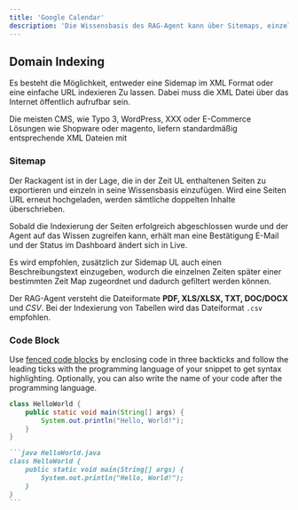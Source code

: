 ```yaml
---
title: 'Google Calendar'
description: 'Die Wissensbasis des RAG-Agent kann über Sitemaps, einzelne URLs sowie Dateien erweitert werden.'
---
```


## Domain Indexing

Es besteht die Möglichkeit, entweder eine Sidemap im XML Format oder eine einfache URL indexieren Zu lassen. Dabei muss die XML Datei über das Internet öffentlich aufrufbar sein.

Die meisten CMS, wie Typo 3, WordPress, XXX oder E-Commerce Lösungen wie Shopware oder magento, liefern standardmäßig entsprechende XML Dateien mit

### Sitemap

Der Rackagent ist in der Lage, die in der Zeit UL enthaltenen Seiten zu exportieren und einzeln in seine Wissensbasis einzufügen. Wird eine Seiten URL erneut hochgeladen, werden sämtliche doppelten Inhalte überschrieben.

Sobald die Indexierung der Seiten erfolgreich abgeschlossen wurde und der Agent auf das Wissen zugreifen kann, erhält man eine Bestätigung E-Mail und der Status im Dashboard ändert sich in Live.

Es wird empfohlen, zusätzlich zur Sidemap UL auch einen Beschreibungstext einzugeben, wodurch die einzelnen Zeiten später einer bestimmten Zeit Map zugeordnet und dadurch gefiltert werden können.


<Tip>Der RAG-Agent versteht die Dateiformate **PDF, XLS/XLSX, TXT, DOC/DOCX** und *CSV*. Bei der Indexierung von Tabellen wird das Dateiformat `.csv` empfohlen.</Tip>


### Code Block

Use [fenced code blocks](https://www.markdownguide.org/extended-syntax/#fenced-code-blocks) by enclosing code in three backticks and follow the leading ticks with the programming language of your snippet to get syntax highlighting. Optionally, you can also write the name of your code after the programming language.

```java HelloWorld.java
class HelloWorld {
    public static void main(String[] args) {
        System.out.println("Hello, World!");
    }
}
```

````md
```java HelloWorld.java
class HelloWorld {
    public static void main(String[] args) {
        System.out.println("Hello, World!");
    }
}
```
````
